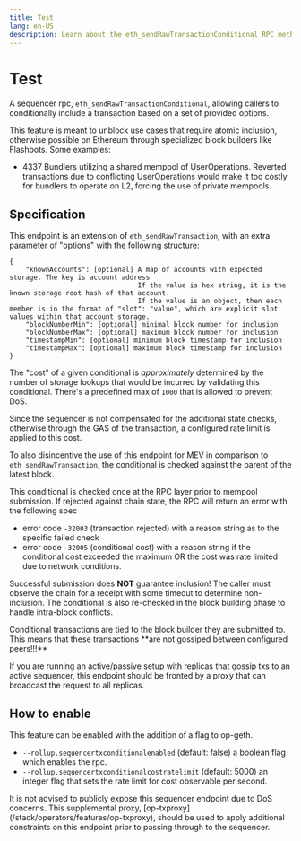 ```yaml
---
title: Test
lang: en-US
description: Learn about the eth_sendRawTransactionConditional RPC method for conditional transaction inclusion on the OP Stack.
---
```



# Test

A sequencer rpc, `eth_sendRawTransactionConditional`, allowing callers to conditionally include a transaction based on a set of provided options.

This feature is meant to unblock use cases that require atomic inclusion, otherwise possible on Ethereum through specialized block builders like Flashbots. Some examples:

*   4337 Bundlers utilizing a shared mempool of UserOperations. Reverted transactions due to conflicting UserOperations would make it too costly for bundlers to operate on L2, forcing the use of private mempools.

## Specification

This endpoint is an extension of `eth_sendRawTransaction`, with an extra parameter of "options" with the following structure:

```
{
    "knownAccounts": [optional] A map of accounts with expected storage. The key is account address
                                If the value is hex string, it is the known storage root hash of that account.
                                If the value is an object, then each member is in the format of "slot": "value", which are explicit slot values within that account storage.
    "blockNumberMin": [optional] minimal block number for inclusion
    "blockNumberMax": [optional] maximum block number for inclusion
    "timestampMin": [optional] minimum block timestamp for inclusion
    "timestampMax": [optional] maximum block timestamp for inclusion
}
```

The "cost" of a given conditional is *approximately* determined by the number of storage lookups that would be incurred by validating this conditional. There's a predefined max of `1000` that is allowed to prevent DoS.

<Callout type="info">
  Since the sequencer is not compensated for the additional state checks, otherwise through the GAS of the transaction, a configured rate limit is applied to this cost.

  To also disincentive the use of this endpoint for MEV in comparison to `eth_sendRawTransaction`, the conditional is checked against the parent of the latest block.
</Callout>

This conditional is checked once at the RPC layer prior to mempool submission. If rejected against chain state, the RPC will return an error with the following spec

*   error code `-32003` (transaction rejected) with a reason string as to the specific failed check
*   error code `-32005` (conditional cost) with a reason string if the conditional cost exceeded the maximum OR the cost was rate limited due to network conditions.

Successful submission does **NOT** guarantee inclusion! The caller must observe the chain for a receipt with some timeout to determine non-inclusion. The conditional is also re-checked in the block building phase to handle intra-block conflicts.

<Callout type="warning">
  Conditional transactions are tied to the block builder they are submitted to. This means that these transactions **are not gossiped between configured peers!!!**

  If you are running an active/passive setup with replicas that gossip txs to an active sequencer, this endpoint should be fronted by a proxy that can broadcast the request to all replicas.
</Callout>

## How to enable

This feature can be enabled with the addition of a flag to op-geth.

*   `--rollup.sequencertxconditionalenabled` (default: false) a boolean flag which enables the rpc.
*   `--rollup.sequencertxconditionalcostratelimit` (default: 5000) an integer flag that sets the rate limit for cost observable per second.

<Callout type="warning">
  It is not advised to publicly expose this sequencer endpoint due to DoS concerns. This supplemental proxy, [op-txproxy](/stack/operators/features/op-txproxy), should be used to apply additional constraints on this endpoint prior to passing through to the sequencer.
</Callout>
